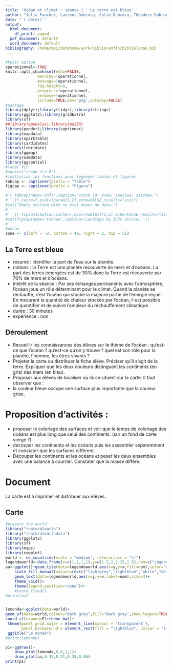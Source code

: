 ```yaml
---
title: 'Océan et climat : séance 1 ''La terre est bleue'''
author: "Julie Faucher, Laurent Dubroca, Colin Dubroca, Théodore Dubroca"
date: "`r date()`"
output:
  html_document:
    df_print: paged
  pdf_document: default
  word_document: default
bibliography: /home/moi/datahome/work/biblio/enfin/biblioloran.bib
---
```



```r
#knitr option
operationnel<-TRUE
knitr::opts_chunk$set(echo=FALSE, 
		      warning=!operationnel, 
		      message=!operationnel,
		      fig.height=8,
		      progress=!operationnel,
		      verbose=!operationnel,
		      include=TRUE,dev='png',autodep=FALSE)
#package
library(dplyr);library(tidyr);library(stringr)
library(ggplot2);library(gridExtra)
library(sf)
##library(openxlsx);library(mailR)
library(pander);library(captioner)
library(mapdata)
library(sparkTable)
library(cardidates)
library(lubridate)
library(ggmap)
library(osmdata)
library(ggspatial)
#local fct
#source("credo_fct.R")
#initialise les fonctions pour légender tables et figures
tabcap <- captioner(prefix = "Table")
figcap <- captioner(prefix = "Figure")

#`r tabcap(name="info",caption="Stock id: area, species, catches.")`
#```{r,cache=T,eval=!param[1,2],echo=FALSE,results="asis"}
#cat("Empty section with no plot means no data.")
#```
#```{r tsplot1caption,cache=T,eval=tabtest[1,2],echo=FALSE,results="asis"}
#cat(figcap(name="tsarea",caption="Landings by ICES divsion."))
#```
#param
zone <- c(left = -2, bottom = 49, right = 2, top = 51)

```

## La Terre est bleue 

- résumé : identifier la part de l'eau sur la planète.
- notions : la Terre est une planète recouverte de mers et d'océans. La part des terres émergées est de 30% donc la Terre est récouverte par 70% de mers et d'océans. 
- intérêt de la séance : Par ses échanges permanents avec l’atmosphère, l’océan joue un rôle déterminant pour le climat. Quand la planète se réchauffe, c’est l’océan qui stocke la majeure partie de l’énergie reçue. En mesurant la quantité de chaleur stockée par l’océan, il est possible de quantifier et de suivre l’ampleur du réchauffement climatique.
- durée : 30 minutes
- expérience : non

## Déroulement

- Recueillir les connaissances des élèves sur le thème de l'océan : qu'est-ce que l'océan ? qu'est-ce qu'on y trouve ? quel est son rôle pour la planète, l'homme, les êtres vivants ?
- Projeter la carte ou distribuer la fiche élève.
Préciser qu'il s'agit de la terre. Expliquer que les deux couleurs distinguent les continents (en gris) des mers (en bleu).
- Proposer aux élèves de localiser où ils se situent sur la carte. 
Il faut observer que :
- la couleur bleue occupe une surface plus importante que la couleur grise.

# Proposition d'activités :
- proposer le coloriage des surfaces et voir que le temps de coloriage des océans est plus long que celui des continents. (sur un fond de carte vierge ?)
- découper les continents et les océans puis les assembler séparemment et constater que les surfaces diffèrent. 
- Découper les continents et les océans et peser les deux ensembles avec une balance à courrier. Constater que la masse différe.
  

# Document

La carte est à imprimer et distribuer aux élèves.

## Carte

```r
#prepare the world
library("rnaturalearth")
library("rnaturalearthdata")
library(ggplot2)
library(sf)
library(maps)
library(cowplot)
world <- ne_countries(scale = "medium", returnclass = "sf")
legendeworld<-data.frame(x=c(1,1,1,1),y=c(1.5,2,2.25,2.5),nom=c("Légende :","Terre","","Océan"))#,color=c("light grey","lightblue"))
aa<-ggplot()+geom_tile(data=legendeworld,aes(x=y,y=x,fill=nom),color="white")+
	scale_fill_manual(values=rev(c("lightgrey","lightblue","white","white")))+
	geom_text(data=legendeworld,aes(x=y,y=x,label=nom),size=3)+
	theme_void()+
	theme(legend.position="none")#+
	#coord_fixed()
#print(aa)


lemonde<-ggplot(data=world)+
geom_sf(data=world,colour="dark grey",fill="dark grey",show.legend=TRUE)+
coord_sf(expand=F)+theme_bw()+
 theme(panel.grid.major = element_line(colour = 'transparent'),
       panel.background = element_rect(fill = "lightblue", colour = "lightblue"))+
 ggtitle("Le monde")
#print(lemonde)

p1<-ggdraw()+
	draw_plot(lemonde,0,0,1,1)+
	draw_plot(aa,0.35,0.21,0.38,0.06)
print(p1)
```

